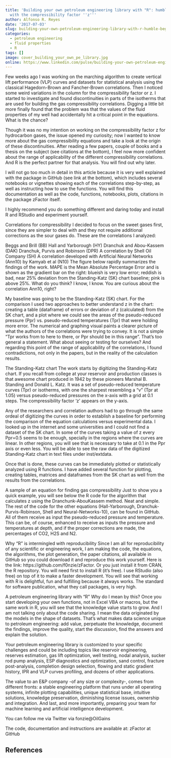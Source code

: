 ```yaml
---
title: 'Building your own petroleum engineering library with "R": humble beginnings
  with the compressibility factor ''z'''
author: Alfonso R. Reyes
date: '2017-07-03'
slug: building-your-own-petroleum-engineering-library-with-r-humble-beginnings-with-the-compressibility-factor-z
categories:
  - petroleum engineering
  - fluid properties
  - R
tags: []
image: cover_building_your_own_pe_library.jpg
online: https://www.linkedin.com/pulse/building-your-own-petroleum-engineering-library-r-humble-reyes/
---
```



Few weeks ago I was working on the marching algorithm to create vertical lift performance (VLP) curves and datasets for statistical analysis using the classical Hagedorn-Brown and Fancher-Brown correlations. Then I noticed some weird variations in the column for the compressibility factor or z. I started to investigate and found discontinuities in parts of the isotherms that are used for building the gas compressibility correlations. Digging a little bit more finally found that the problem was that the values of the fluid properties of my well had accidentally hit a critical point in the equations. What is the chance?

Though it was no my intention on working on the compressibility factor z for hydrocarbon gases, the issue opened my curiosity; now I wanted to know more about the gas compressibility equations and take a look at the origin of these discontinuities. After reading a few papers, couple of books and a thesis on the subject (see citations at the bottom), I feel now more confident about the range of applicability of the different compressibility correlations. And R is the perfect partner for that analysis. You will find out why later.

I will not go too much in detail in this article because it is very well explained with the package in GitHub (see link at the bottom), which includes several notebooks or vignettes showing each of the correlations step-by-step, as well as instructing how to use the functions. You will find this documentation as well as the code, functions, notebooks, plots, citations in the package zFactor itself.

I highly recommend you do something different and daring today and install R and RStudio and experiment yourself.

Correlations for compressibility
I decided to focus on the sweet gases first, since they are simpler to deal with and they not require additional corrections as the sour gases do. These are the correlations I analyzed:

Beggs and Brill (BB)
Hall and Yarborough (HY)
Dranchuk and Abou-Kassem (DAK)
Dranchuk, Purvis and Robinson (DPR)
A correlation by Shell Oil Company (SH)
A correlation developed with Artificial Neural Networks (Ann10) by Kamyab et al (N10)
The figure below rapidly summarizes the findings of the work. MAPE is the Mean Absolute Percentage Error and is shown as the gradient bar on the right: blueish is very low error; reddish is bad, near 25% deviation from the Standing-Katz (SK) chart baseline; pink is above 25%. What do you think? I know, I know. You are curious about the correlation Ann10, right?


My baseline was going to be the Standing-Katz (SK) chart. For the comparison I used two approaches to better understand z in the chart: creating a table (dataframe) of errors or deviation of z (calculated) from the SK chart, and a plot where we could see the areas of the pseudo-reduced pressure (Ppr) vs. pseudo-reduced temperatures (Tpr) that were holding more error. The numerical and graphing visual paints a clearer picture of what the authors of the correlations were trying to convey. It is not a simple "Tpr works from to here to there, or Ppr should be in this range". That's too general a statement. What about seeing or testing for ourselves? And regarding this point of the range of applicability of the correlations, I found contradictions, not only in the papers, but in the reality of the calculation results.

The Standing-Katz chart
The work starts by digitizing the Standing-Katz chart. If you recall from college at your reservoir and production classes is that awesome chart produced in 1942 by these pioneers Marshal B. Standing and Donald L. Katz. It was a set of pseudo-reduced temperature curves (Tpr) or isotherms, with one the sharpest resembling a "v" (Tpr at 1.05) versus pseudo-reduced pressures on the x-axis with a grid at 0.1 steps. The compressibility factor 'z' appears on the y-axis.

Any of the researchers and correlation authors had to go through the same ordeal of digitizing the curves in order to establish a baseline for performing the comparison of the equation calculations versus experimental data. I looked up in the internet and some universities and I could not find a dataset of the SK chart. In some of the curves taking a value of z every Ppr=0.5 seems to be enough, specially in the regions where the curves are linear. In other regions, you will see that is necessary to take at 0.1 in the Ppr axis or even less. You will be able to see the raw data of the digitized Standing-Katz chart in text files under inst/extdata.

Once that is done, these curves can be immediately plotted or statistically analyzed using R functions. I have added several function for plotting, creating tables, matrices and dataframes from the SK chart as well from the results from the correlations.


A sample of an equation for finding gas compressibility
Just to show you a quick example, you will see below the R code for the algorithm that calculates z using the Dranchunk-AbouKassem method. Neat and simple. The rest of the code for the other equations (Hall-Yarborough, Dranchuk-Purvis-Robinson, Shell and Neural-Networks-10), can be found in GitHub. All of them receive as input the pseudo-reduced pressure and temperature. This can be, of course, enhanced to receive as inputs the pressure and temperatures at depth, and if the proper corrections are made, the percentages of CO2, H2S and N2.


Why "R" is intermingled with reproducibility
Since I am all for reproducibility of any scientific or engineering work, I am making the code, the equations, the algorithms, the plot generation, the paper citations, all available in GitHub so you could download it and reproduce this work yourself. Here is the link: https://github.com/f0nzie/zFactor. Or you just install it from CRAN, the R repository. You will need first to install R (it's free). I use RStudio (also free) on top of it to make a faster development. You will see that working with R is delightful, fun and fulfilling because it always works. The standard for software publication, what they call packages, is very high.

A petroleum engineering library with "R"
Why do I mean by this? Once you start developing your own functions, not in Excel VBA or macros, but the same work in R, you will see that the knowledge value starts to grow. And I am not talking only about the code sharing. I mean the data originated by the models in the shape of datasets. That's what makes data science unique to petroleum engineering: add value, perpetuate the knowledge, document the findings, improve the quality, start the discussion, find the answers and explain the solution.


Your petroleum engineering library is customized to your specific challenges and could be including topics like reservoir engineering, reserves estimation, gas lift optimization, well testing, nodal analysis, sucker rod pump analysis, ESP diagnostics and optimization, sand control, fracture post-analysis, completion design selection, flowing and static gradient history, IPR and VLP curves profiling, and dozens of other applications.

The value to an E&P company -of any size or complexity-, comes from different fronts: a stable engineering platform that runs under all operating systems, infinite plotting capabilities, unique statistical base, intuitive solutions, knowledge preservation, diminishing license issues, ownership and integration. And last, and more importantly, preparing your team for machine learning and artificial intelligence development.

You can follow me via Twitter via fonzie@OilGains

The code, documentation and instructions are available at: zFactor at GitHub

## References

